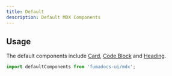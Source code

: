 ```yaml
---
title: Default
description: Default MDX Components
---
```


## Usage

The default components include [Card](/docs/ui/components/card), [Code Block](/docs/ui/components/codeblock) and [Heading](/docs/ui/components/heading).

```ts
import defaultComponents from 'fumadocs-ui/mdx';
```

